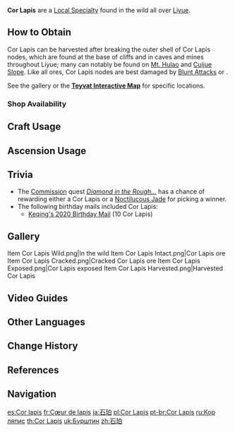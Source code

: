 {{Item Infobox
|id           = 100058
|image        = Item Cor Lapis.png
|type         = Liyue Local Specialties
|group        = Minerals
|invCategory  = Materials
|description  = A precious crystal of condensed pure Geo element that usually grows along with other minerals. It's also commonly called "Cor Petrae."
|source1      = Found under cliffs in [[Liyue]], especially [[Mt. Hulao]]
|source2      = {{Sold By}}
}}
'''Cor Lapis''' are a [[Local Specialty]] found in the wild all over [[Liyue]].

==How to Obtain==
Cor Lapis can be harvested after breaking the outer shell of Cor Lapis nodes, which are found at the base of cliffs and in caves and mines throughout Liyue; many can notably be found on [[Mt. Hulao]] and [[Cuijue Slope]]. Like all ores, Cor Lapis nodes are best damaged by [[Blunt Attack]]s or {{Color|Geo DMG|link=Geo}}.

See the gallery or the '''[https://webstatic-sea.mihoyo.com/app/ys-map-sea/index.html#/map/2?shown_types=40 Teyvat Interactive Map]''' for specific locations.

===Shop Availability===
{{Shop Availability}}

==Craft Usage==
{{Craft Usage}}

==Ascension Usage==
{{Ascension Usage}}

==Trivia==
*The [[Commission]] quest ''[[Diamond in the Rough...]]'' has a chance of rewarding either a Cor Lapis or a [[Noctilucous Jade]] for picking a winner.
*The following birthday mails included Cor Lapis:
**[[Mail/See You Tonight! (2020-11-20)|Keqing's 2020 Birthday Mail]] (10 Cor Lapis)

==Gallery==
<gallery>
Item Cor Lapis Wild.png|In the wild
Item Cor Lapis Intact.png|Cor Lapis ore
Item Cor Lapis Cracked.png|Cracked Cor Lapis ore
Item Cor Lapis Exposed.png|Cor Lapis exposed
Item Cor Lapis Harvested.png|Harvested Cor Lapis
</gallery>

==Video Guides==
{{EVT
|video1   = https://youtu.be/--FKR3Uvp98
|caption1 = Complete Farm Guide (176 total)

|video2   = https://youtu.be/TnKTqRwBBaw
|caption2 = Extensive Farm Guide
}}

==Other Languages==
{{Other Languages
|en      = Cor Lapis
|en_lang = la
|en_tl   = Stone Heart<!--Intended to be Cor Lapidis "Heart of Stone"?-->
|zhs     = 石珀
|zhs_rm  = Shípò
|zht     = 石珀
|zht_rm  = Shípò
|zh_tl   = Stone Amber
|ja      = {{Rubi|石|せき|珀|はく}}
|ja_rm   = Sekihaku<ref>{{Ref/Quest|Justice, for Books' Sake|note=Japanese Voice-Over}}</ref>
|ja_tl   = Stone Amber
|ko      = 콜 라피스
|ko_rm   = Kol Rapiseu
|es      = Cor Lapis
|fr      = Cœur de lapis
|fr_tl   = Lapis Core
|ru      = Кор ляпис
|th      = Cor Lapis
|vi      = {{tt|Thạch Phách|石珀}}
|vi_tl   = Stone Amber
|de      = Cor Lapis
|id      = Cor Lapis
|pt      = Cor Lapis
|tr      = Cor Lapis
|it      = Cor Lapis
}}

==Change History==
{{Change History|1.0}}

==References==
{{Reflist}}

==Navigation==
{{Material Navbox|type=Local Specialties}}

[[es:Cor lapis]]
[[fr:Cœur de lapis]]
[[ja:石珀]]
[[pl:Cor Lapis]]
[[pt-br:Cor Lapis]]
[[ru:Кор ляпис]]
[[th:Cor Lapis]]
[[uk:Бурштин]]
[[zh:石珀]]